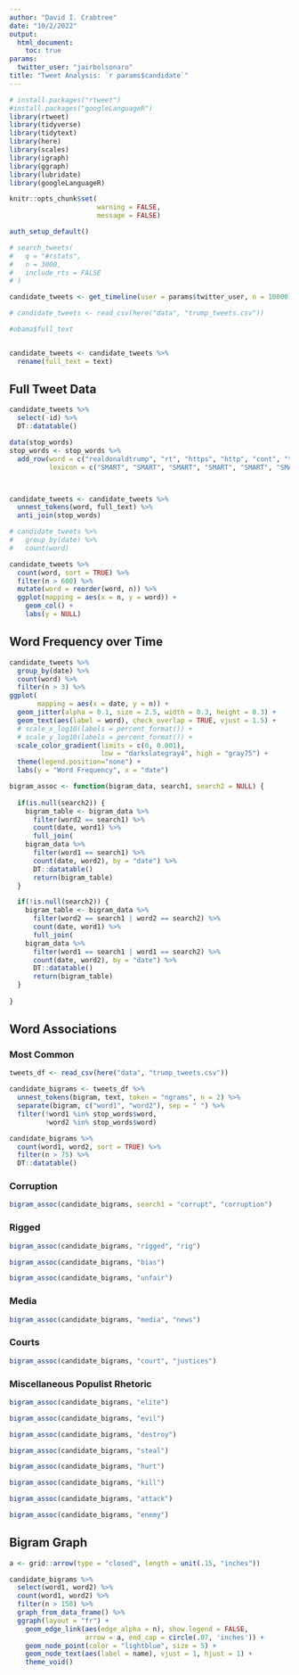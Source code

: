 ```yaml
---
author: "David I. Crabtree"
date: "10/2/2022"
output: 
  html_document:
    toc: true
params:
  twitter_user: "jairbolsonaro"
title: "Tweet Analysis: `r params$candidate`"
---
```


```r

# install.packages("rtweet")
#install.packages("googleLanguageR")
library(rtweet)
library(tidyverse)
library(tidytext)
library(here)
library(scales)
library(igraph)
library(ggraph)
library(lubridate)
library(googleLanguageR)

knitr::opts_chunk$set(
                      warning = FALSE,
                      message = FALSE)

auth_setup_default()

# search_tweets(
#   q = "#rstats",
#   n = 3000,
#   include_rts = FALSE
# )

candidate_tweets <- get_timeline(user = params$twitter_user, n = 10000)

# candidate_tweets <- read_csv(here("data", "trump_tweets.csv"))

#obama$full_text


candidate_tweets <- candidate_tweets %>%
  rename(full_text = text)


```

## Full Tweet Data
```r

candidate_tweets %>%
  select(-id) %>%
  DT::datatable()

```

```r

data(stop_words)
stop_words <- stop_words %>%
  add_row(word = c("realdonaldtrump", "rt", "https", "http", "cont", "t.co", "amp"),
          lexicon = c("SMART", "SMART", "SMART", "SMART", "SMART", "SMART", "SMART"))



candidate_tweets <- candidate_tweets %>%
  unnest_tokens(word, full_text) %>%
  anti_join(stop_words)

```


```r

# candidate_tweets %>%
#   group_by(date) %>%
#   count(word)

candidate_tweets %>%
  count(word, sort = TRUE) %>%
  filter(n > 600) %>%
  mutate(word = reorder(word, n)) %>%
  ggplot(mapping = aes(x = n, y = word)) +
    geom_col() +
    labs(y = NULL)

```


## Word Frequency over Time
```r

candidate_tweets %>%
  group_by(date) %>%
  count(word) %>%
  filter(n > 3) %>%
ggplot( 
       mapping = aes(x = date, y = n)) +
  geom_jitter(alpha = 0.1, size = 2.5, width = 0.3, height = 0.3) +
  geom_text(aes(label = word), check_overlap = TRUE, vjust = 1.5) +
  # scale_x_log10(labels = percent_format()) +
  # scale_y_log10(labels = percent_format()) +
  scale_color_gradient(limits = c(0, 0.001), 
                       low = "darkslategray4", high = "gray75") +
  theme(legend.position="none") +
  labs(y = "Word Frequency", x = "date")


```

```r
bigram_assoc <- function(bigram_data, search1, search2 = NULL) {
  
  if(is.null(search2)) {
    bigram_table <- bigram_data %>%
      filter(word2 == search1) %>%
      count(date, word1) %>%
      full_join(
    bigram_data %>%
      filter(word1 == search1) %>%
      count(date, word2), by = "date") %>%
      DT::datatable()
      return(bigram_table)
  }

  if(!is.null(search2)) {
    bigram_table <- bigram_data %>%
      filter(word2 == search1 | word2 == search2) %>%
      count(date, word1) %>%
      full_join(
    bigram_data %>%
      filter(word1 == search1 | word1 == search2) %>%
      count(date, word2), by = "date") %>%
      DT::datatable()
      return(bigram_table)
  }
  
}

```

## Word Associations {.tabset}
### Most Common
```r

tweets_df <- read_csv(here("data", "trump_tweets.csv"))

candidate_bigrams <- tweets_df %>%
  unnest_tokens(bigram, text, token = "ngrams", n = 2) %>%
  separate(bigram, c("word1", "word2"), sep = " ") %>%
  filter(!word1 %in% stop_words$word,
         !word2 %in% stop_words$word)

candidate_bigrams %>%
  count(word1, word2, sort = TRUE) %>%
  filter(n > 75) %>%
  DT::datatable()

```

### Corruption
```r

bigram_assoc(candidate_bigrams, search1 = "corrupt", "corruption")


```


### Rigged
```r

bigram_assoc(candidate_bigrams, "rigged", "rig")

bigram_assoc(candidate_bigrams, "bias")

bigram_assoc(candidate_bigrams, "unfair")

```

### Media
```r

bigram_assoc(candidate_bigrams, "media", "news")

```

### Courts
```r
bigram_assoc(candidate_bigrams, "court", "justices")

```

### Miscellaneous Populist Rhetoric
```r

bigram_assoc(candidate_bigrams, "elite")

bigram_assoc(candidate_bigrams, "evil")

bigram_assoc(candidate_bigrams, "destroy")

bigram_assoc(candidate_bigrams, "steal")

bigram_assoc(candidate_bigrams, "hurt")

bigram_assoc(candidate_bigrams, "kill")

bigram_assoc(candidate_bigrams, "attack")

bigram_assoc(candidate_bigrams, "enemy")

```


## Bigram Graph
```r

a <- grid::arrow(type = "closed", length = unit(.15, "inches"))

candidate_bigrams %>%
  select(word1, word2) %>%
  count(word1, word2) %>%
  filter(n > 150) %>%
  graph_from_data_frame() %>%
  ggraph(layout = "fr") +
    geom_edge_link(aes(edge_alpha = n), show.legend = FALSE,
                   arrow = a, end_cap = circle(.07, 'inches')) +
    geom_node_point(color = "lightblue", size = 5) +
    geom_node_text(aes(label = name), vjust = 1, hjust = 1) +
    theme_void()



```
